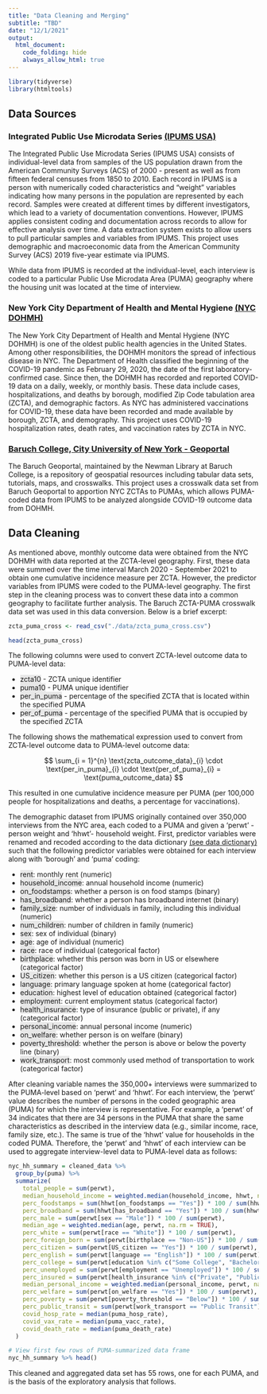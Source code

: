 ```yaml
---
title: "Data Cleaning and Merging"
subtitle: "TBD"
date: "12/1/2021"
output: 
  html_document:
    code_folding: hide
    always_allow_html: true
---
```



```r
library(tidyverse)
library(htmltools)
```

## Data Sources

### Integrated Public Use Microdata Series [(IPUMS USA)](https://usa.ipums.org/usa/)

The Integrated Public Use Microdata Series (IPUMS USA) consists of individual-level data from samples of the US population drawn from the American Community Surveys (ACS) of 2000 - present as well as from fifteen federal censuses from 1850 to 2010. Each record in IPUMS is a person with numerically coded characteristics and “weight” variables indicating how many persons in the population are represented by each record. Samples were created at different times by different investigators, which lead to a variety of documentation conventions. However, IPUMS applies consistent coding and documentation across records to allow for effective analysis over time. A data extraction system exists to allow users to pull particular samples and variables from IPUMS. This project uses demographic and macroeconomic data from the American Community Survey (ACS) 2019 five-year estimate via IPUMS.

While data from IPUMS is recorded at the individual-level, each interview is coded to a particular Public Use Microdata Area (PUMA) geography where the housing unit was located at the time of interview.

### New York City Department of Health and Mental Hygiene [(NYC DOHMH)](https://github.com/nychealth)

The New York City Department of Health and Mental Hygiene (NYC DOHMH) is one of the oldest public health agencies in the United States. Among other responsibilities, the DOHMH monitors the spread of infectious disease in NYC. The Department of Health classified the beginning of the COVID-19 pandemic as February 29, 2020, the date of the first laboratory-confirmed case. Since then, the DOHMH has recorded and reported COVID-19 data on a daily, weekly, or monthly basis. These data include cases, hospitalizations, and deaths by borough, modified Zip Code tabulation area (ZCTA), and demographic factors. As NYC has administered vaccinations for COVID-19, these data have been recorded and made available by borough, ZCTA, and demography. This project uses COVID-19 hospitalization rates, death rates, and vaccination rates by ZCTA in NYC.

### [Baruch College, City University of New York - Geoportal](https://www.baruch.cuny.edu/confluence/display/geoportal/NYC+Geographies)

The Baruch Geoportal, maintained by the Newman Library at Baruch College, is a repository of geospatial resources including tabular data sets, tutorials, maps, and crosswalks. This project uses a crosswalk data set from Baruch Geoportal to apportion NYC ZCTAs to PUMAs, which allows PUMA-coded data from IPUMS to be analyzed alongside COVID-19 outcome data from DOHMH.

## Data Cleaning

As mentioned above, monthly outcome data were obtained from the NYC DOHMH with data reported at the ZCTA-level geography. First, these data were summed over the time interval March 2020 - September 2021 to obtain one cumulative incidence measure per ZCTA. However, the predictor variables from IPUMS were coded to the PUMA-level geography. The first step in the cleaning process was to convert these data into a common geography to facilitate further analysis. The Baruch ZCTA-PUMA crosswalk data set was used in this data conversion. Below is a brief excerpt:

```r
zcta_puma_cross <- read_csv("./data/zcta_puma_cross.csv")

head(zcta_puma_cross)
```

The following  columns were used to convert ZCTA-level outcome data to PUMA-level data:

  * <span style="background-color: #e8e8e8">zcta10</span> - ZCTA unique identifier
  * <span style="background-color: #e8e8e8">puma10</span> - PUMA unique identifier
  * <span style="background-color: #e8e8e8">per_in_puma</span> - percentage of the specified ZCTA that is located within the specified PUMA
  * <span style="background-color: #e8e8e8">per_of_puma</span> - percentage of the specified PUMA that is occupied by the specified ZCTA

The following shows the mathematical expression used to convert from ZCTA-level outcome data to PUMA-level outcome data:

$$
\sum_{i = 1}^{n} \text{zcta_outcome_data}_{i} \cdot \text{per_in_puma}_{i} \cdot \text{per_of_puma}_{i} = \text{puma_outcome_data}
$$

This resulted in one cumulative incidence measure per PUMA (per 100,000 people for hospitalizations and deaths, a percentage for vaccinations).

The demographic dataset from IPUMS originally contained over 350,000 interviews from the NYC area, each coded to a PUMA and given a ‘perwt’ - person weight and ‘hhwt’- household weight. First, predictor variables were renamed and recoded according to the data dictionary [(see data dictionary)](census_documentation.html) such that the following predictor variables were obtained for each interview along with ‘borough’ and ‘puma’ coding:

  * <span style="background-color: #e8e8e8">rent</span>: monthly rent (numeric)
  * <span style="background-color: #e8e8e8">household_income</span>: annual household income (numeric)
  * <span style="background-color: #e8e8e8">on_foodstamps</span>: whether a person is on food stamps (binary)
  * <span style="background-color: #e8e8e8">has_broadband</span>: whether a person has broadband internet (binary)
  * <span style="background-color: #e8e8e8">family_size</span>: number of individuals in family, including this individual (numeric)
  * <span style="background-color: #e8e8e8">num_children</span>: number of children in family (numeric)
  * <span style="background-color: #e8e8e8">sex</span>: sex of individual (binary)
  * <span style="background-color: #e8e8e8">age</span>: age of individual (numeric)
  * <span style="background-color: #e8e8e8">race</span>: race of individual (categorical factor)
  * <span style="background-color: #e8e8e8">birthplace</span>: whether this person was born in US or elsewhere (categorical factor)
  * <span style="background-color: #e8e8e8">US_citizen</span>: whether this person is a US citizen (categorical factor)
  * <span style="background-color: #e8e8e8">language</span>: primary language spoken at home (categorical factor)
  * <span style="background-color: #e8e8e8">education</span>: highest level of education obtained (categorical factor)
  * <span style="background-color: #e8e8e8">employment</span>: current employment status (categorical factor)
  * <span style="background-color: #e8e8e8">health_insurance</span>: type of insurance (public or private), if any (categorical factor)
  * <span style="background-color: #e8e8e8">personal_income</span>: annual personal income (numeric)
  * <span style="background-color: #e8e8e8">on_welfare</span>: whether person is on welfare (binary)
  * <span style="background-color: #e8e8e8">poverty_threshold</span>: whether the person is above or below the poverty line (binary)
  * <span style="background-color: #e8e8e8">work_transport</span>: most commonly used method of transportation to work (categorical factor)

After cleaning variable names the 350,000+ interviews were summarized to the PUMA-level based on ‘perwt’ and ‘hhwt’. For each interview, the ‘perwt’ value describes the number of persons in the coded geographic area (PUMA) for which the interview is representative. For example, a ‘perwt’ of 34 indicates that there are 34 persons in the PUMA that share the same characteristics as described in the interview data (e.g., similar income, race, family size, etc.). The same is true of the ‘hhwt’ value for households in the coded PUMA. Therefore, the ‘perwt’ and ‘hhwt’ of each interview can be used to aggregate interview-level data to PUMA-level data as follows:

```r
nyc_hh_summary = cleaned_data %>% 
  group_by(puma) %>%
  summarize(
    total_people = sum(perwt),
    median_household_income = weighted.median(household_income, hhwt, na.rm = TRUE),
    perc_foodstamps = sum(hhwt[on_foodstamps == "Yes"]) * 100 / sum(hhwt),
    perc_broadband = sum(hhwt[has_broadband == "Yes"]) * 100 / sum(hhwt),
    perc_male = sum(perwt[sex == "Male"]) * 100 / sum(perwt),
    median_age = weighted.median(age, perwt, na.rm = TRUE),
    perc_white = sum(perwt[race == "White"]) * 100 / sum(perwt),
    perc_foreign_born = sum(perwt[birthplace == "Non-US"]) * 100 / sum(perwt),
    perc_citizen = sum(perwt[US_citizen == "Yes"]) * 100 / sum(perwt),
    perc_english = sum(perwt[language == "English"]) * 100 / sum(perwt),
    perc_college = sum(perwt[education %in% c("Some College", "Bachelor's Degree", "Post-Graduate Degree")]) * 100 / sum(perwt),
    perc_unemployed = sum(perwt[employment == "Unemployed"]) * 100 / sum(perwt),
    perc_insured = sum(perwt[health_insurance %in% c("Private", "Public")]) * 100 / sum(perwt),
    median_personal_income = weighted.median(personal_income, perwt, na.rm = TRUE),
    perc_welfare = sum(perwt[on_welfare == "Yes"]) * 100 / sum(perwt),
    perc_poverty = sum(perwt[poverty_threshold == "Below"]) * 100 / sum(perwt),
    perc_public_transit = sum(perwt[work_transport == "Public Transit"]) * 100 / sum(perwt),
    covid_hosp_rate = median(puma_hosp_rate),
    covid_vax_rate = median(puma_vacc_rate),
    covid_death_rate = median(puma_death_rate)
  )

# View first few rows of PUMA-summarized data frame
nyc_hh_summary %>% head()
```

This cleaned and aggregated data set has 55 rows, one for each PUMA, and is the basis of the exploratory analysis that follows.
